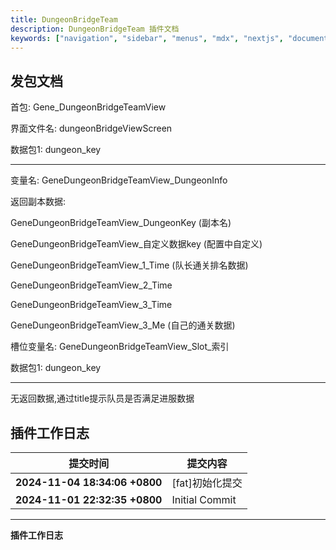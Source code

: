 ```yaml
---
title: DungeonBridgeTeam
description: DungeonBridgeTeam 插件文档
keywords: ["navigation", "sidebar", "menus", "mdx", "nextjs", "documents"]
---
```




## 发包文档

<Step>
<StepItem title="数据首包">

首包: Gene_DungeonBridgeTeamView

界面文件名: dungeonBridgeViewScreen

</StepItem>

<StepItem title="副本展示数据">

数据包1: dungeon_key

---

变量名: GeneDungeonBridgeTeamView_DungeonInfo

返回副本数据:

GeneDungeonBridgeTeamView_DungeonKey (副本名)

GeneDungeonBridgeTeamView_自定义数据key (配置中自定义)

GeneDungeonBridgeTeamView_1_Time (队长通关排名数据)

GeneDungeonBridgeTeamView_2_Time

GeneDungeonBridgeTeamView_3_Time

GeneDungeonBridgeTeamView_3_Me (自己的通关数据)

槽位变量名: GeneDungeonBridgeTeamView_Slot_索引

</StepItem>

<StepItem title="进副本">

数据包1: dungeon_key

---

无返回数据,通过title提示队员是否满足进服数据

</StepItem>

</Step>

## 插件工作日志

| 提交时间                              | 提交内容                                                                          |
|--------------------------------------|---------------------------------------------------------------------------------|
| **2024-11-04 18:34:06 +0800** | [fat]初始化提交 |
| **2024-11-01 22:32:35 +0800** | Initial Commit |
---
**插件工作日志**
